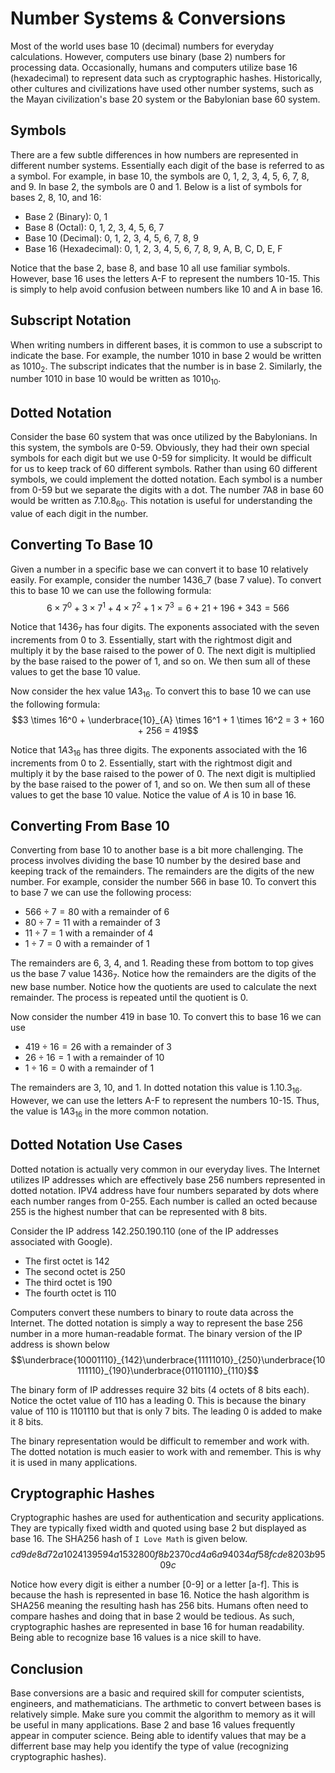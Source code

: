 # Number Systems & Conversions

Most of the world uses base 10 (decimal) numbers for everyday calculations. However, computers use binary (base 2) numbers for processing data. Occasionally, humans and computers utilize base 16 (hexadecimal) to represent data such as cryptographic hashes. Historically, other cultures and civilizations have used other number systems, such as the Mayan civilization's base 20 system or the Babylonian base 60 system.

## Symbols

There are a few subtle differences in how numbers are represented in different number systems.  Essentially each digit of the base is referred to as a symbol.  For example, in base 10, the symbols are 0, 1, 2, 3, 4, 5, 6, 7, 8, and 9.  In base 2, the symbols are 0 and 1.   Below is a list of symbols for bases 2, 8, 10, and 16:

- Base 2 (Binary): 0, 1
- Base 8 (Octal): 0, 1, 2, 3, 4, 5, 6, 7
- Base 10 (Decimal): 0, 1, 2, 3, 4, 5, 6, 7, 8, 9
- Base 16 (Hexadecimal): 0, 1, 2, 3, 4, 5, 6, 7, 8, 9, A, B, C, D, E, F

Notice that the base 2, base 8, and base 10 all use familiar symbols.  However, base 16 uses the letters A-F to represent the numbers 10-15.  This is simply to help avoid confusion between numbers like 10 and A in base 16.

## Subscript Notation

When writing numbers in different bases, it is common to use a subscript to indicate the base.  For example, the number 1010 in base 2 would be written as $1010_2$.  The subscript indicates that the number is in base 2.  Similarly, the number 1010 in base 10 would be written as $1010_{10}$.

## Dotted Notation

Consider the base 60 system that was once utilized by the Babylonians.  In this system, the symbols are 0-59.  Obviously, they had their own special symbols for each digit but we use 0-59 for simplicity. It would be difficult for us to keep track of 60 different symbols.  Rather than using 60 different symbols, we could implement the dotted notation.  Each symbol is a number from 0-59 but we separate the digits with a dot.   The number 7A8 in base 60 would be written as $7.10.8_{60}$.  This notation is useful for understanding the value of each digit in the number. 

## Converting To Base 10

Given a number in a specific base we can convert it to base 10 relatively easily. For example, consider the number 1436_7 (base 7 value).  To convert this to base 10 we can use the following formula:
$$6 \times 7^0 + 3 \times 7^1 + 4 \times 7^2 + 1 \times 7^3 = 6 + 21 + 196 + 343 = 566$$

Notice that $1436_7$ has four digits.  The exponents associated with the seven increments from 0 to 3.  Essentially, start with the rightmost digit and multiply it by the base raised to the power of 0.  The next digit is multiplied by the base raised to the power of 1, and so on.  We then sum all of these values to get the base 10 value.  

Now consider the hex value $1A3_{16}$.  To convert this to base 10 we can use the following formula:
$$3 \times 16^0 + \underbrace{10}_{A} \times 16^1 + 1 \times 16^2 = 3 + 160 + 256 = 419$$

Notice that $1A3_{16}$ has three digits.  The exponents associated with the 16 increments from 0 to 2.  Essentially, start with the rightmost digit and multiply it by the base raised to the power of 0.  The next digit is multiplied by the base raised to the power of 1, and so on.  We then sum all of these values to get the base 10 value.  Notice the value of $A$ is 10 in base 16.


## Converting From Base 10

Converting from base 10 to another base is a bit more challenging.  The process involves dividing the base 10 number by the desired base and keeping track of the remainders.  The remainders are the digits of the new number.  For example, consider the number 566 in base 10.  To convert this to base 7 we can use the following process:

- $566 \div 7 = 80$ with a remainder of 6
- $80 \div 7 = 11$ with a remainder of 3
- $11 \div 7 = 1$ with a remainder of 4
- $1 \div 7 = 0$ with a remainder of 1

The remainders are 6, 3, 4, and 1.  Reading these from bottom to top gives us the base 7 value $1436_7$.  Notice how the remainders are the digits of the new base number.  Notice how the quotients are used to calculate the next remainder.  The process is repeated until the quotient is 0.

Now consider the number 419 in base 10.  To convert this to base 16 we can use
- $419 \div 16 = 26$ with a remainder of 3
- $26 \div 16 = 1$ with a remainder of 10
- $1 \div 16 = 0$ with a remainder of 1

The remainders are 3, 10, and 1.  In dotted notation this value is $1.10.3_{16}$.  However, we can use the letters A-F to represent the numbers 10-15.  Thus, the value is $1A3_{16}$ in the more common notation.

## Dotted Notation Use Cases

Dotted notation is actually very common in our everyday lives.  The Internet utilizes IP addresses which are effectively base 256 numbers represented in dotted notation.   IPV4 address have four numbers separated by dots where each number ranges from 0-255. Each number is called an octed because 255 is the highest number that can be represented with 8 bits.  

Consider the IP address 142.250.190.110 (one of the IP addresses associated with Google). 
- The first octet is 142
- The second octet is 250
- The third octet is 190
- The fourth octet is 110

Computers convert these numbers to binary to route data across the Internet.  The dotted notation is simply a way to represent the base 256 number in a more human-readable format. The binary version of the IP address is shown below $$\underbrace{10001110}_{142}\underbrace{11111010}_{250}\underbrace{10111110}_{190}\underbrace{01101110}_{110}$$  

The binary form of IP addresses require 32 bits (4 octets of 8 bits each). Notice the octet value of 110 has a leading 0.  This is because the binary value of 110 is 1101110 but that is only 7 bits.  The leading 0 is added to make it 8 bits.

The binary representation would be difficult to remember and work with.  The dotted notation is much easier to work with and remember.  This is why it is used in many applications.

## Cryptographic Hashes

Cryptographic hashes are used for authentication and security applications.  They are typically fixed width and quoted using base 2 but displayed as base 16.  The SHA256 hash of `I Love Math` is given below.
$$cd9de8d72a1024139594a1532800f8b2370cd4a6a94034af58fcde8203b9509c$$

Notice how every digit is either a number [0-9] or a letter [a-f].  This is because the hash is represented in base 16.  Notice the hash algorithm is SHA256 meaning the resulting hash has 256 bits.  Humans often need to compare hashes and doing that in base 2 would be tedious.  As such, cryptographic hashes are represented in base 16 for human readability. Being able to recognize base 16 values is a nice skill to have.

## Conclusion

Base conversions are a basic and required skill for computer scientists, engineers, and mathematicians.  The arthmetic to convert between bases is relatively simple.  Make sure you commit the algorithm to memory as it will be useful in many applications.  Base 2 and base 16 values frequently appear in computer science.  Being able to identify values that may be a differrent base may help you identify the type of value (recognizing cryptographic hashes).